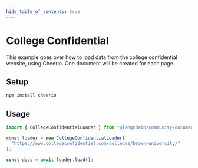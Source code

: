 ```yaml
---
hide_table_of_contents: true
---
```


# College Confidential

This example goes over how to load data from the college confidential website, using Cheerio. One document will be created for each page.

## Setup

```bash npm2yarn
npm install cheerio
```

## Usage

```typescript
import { CollegeConfidentialLoader } from "@langchain/community/document_loaders/web/college_confidential";

const loader = new CollegeConfidentialLoader(
  "https://www.collegeconfidential.com/colleges/brown-university/"
);

const docs = await loader.load();
```
